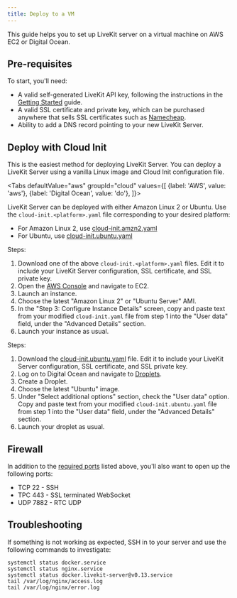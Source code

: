 ```yaml
---
title: Deploy to a VM
---
```


This guide helps you to set up LiveKit server on a virtual machine on AWS EC2 or Digital Ocean.

## Pre-requisites

To start, you'll need:

- A valid self-generated LiveKit API key, following the instructions in the [Getting Started](/guides/getting-started#generate-api-key-and-secret) guide.
- A valid SSL certificate and private key, which can be purchased anywhere that sells SSL certificates such as [Namecheap](https://www.namecheap.com/security/ssl-certificates/).
- Ability to add a DNS record pointing to your new LiveKit Server.

## Deploy with Cloud Init

This is the easiest method for deploying LiveKit Server. You can deploy a LiveKit Server using a vanilla Linux image and Cloud Init configuration file.

<Tabs
  defaultValue="aws"
  groupId="cloud"
  values={[
    {label: 'AWS', value: 'aws'},
    {label: 'Digital Ocean', value: 'do'},
  ]}>

  <TabItem value="aws">

LiveKit Server can be deployed with either Amazon Linux 2 or Ubuntu. Use the `cloud-init.<platform>.yaml` file corresponding to your desired platform:

- For Amazon Linux 2, use [cloud-init.amzn2.yaml](https://raw.githubusercontent.com/livekit/livekit-server/master/deploy/cloud-init.amzn2.yaml)
- For Ubuntu, use [cloud-init.ubuntu.yaml](https://raw.githubusercontent.com/livekit/livekit-server/master/deploy/cloud-init.ubuntu.yaml)

Steps:

1. Download one of the above `cloud-init.<platform>.yaml` files. Edit it to include your LiveKit Server configuration, SSL certificate, and SSL private key.
2. Open the [AWS Console](https://console.aws.amazon.com/ec2) and navigate to EC2.
3. Launch an instance.
4. Choose the latest "Amazon Linux 2" or "Ubuntu Server" AMI.
5. In the "Step 3: Configure Instance Details" screen, copy and paste text from your modified `cloud-init.yaml` file from step 1 into the "User data" field, under the "Advanced Details" section.
6. Launch your instance as usual.


  </TabItem>
  <TabItem value="do">

Steps:

1. Download the [cloud-init.ubuntu.yaml](https://raw.githubusercontent.com/livekit/livekit-server/master/deploy/cloud-init.ubuntu.yaml) file. Edit it to include your LiveKit Server configuration, SSL certificate, and SSL private key.
2. Log on to Digital Ocean and navigate to [Droplets](https://cloud.digitalocean.com/droplets).
3. Create a Droplet.
4. Choose the latest "Ubuntu" image.
5. Under "Select additional options" section, check the "User data" option. Copy and paste text from your modified `cloud-init.ubuntu.yaml` file from step 1 into the "User data" field, under the "Advanced Details" section.
6. Launch your droplet as usual.


  </TabItem>
</Tabs>

## Firewall

In addition to the [required ports](ports-firewall) listed above, you'll also want to open up the following ports:

- TCP 22   - SSH
- TPC 443  - SSL terminated WebSocket
- UDP 7882 - RTC UDP

## Troubleshooting

If something is not working as expected, SSH in to your server and use the following commands to investigate:

```
systemctl status docker.service
systemctl status nginx.service
systemctl status docker.livekit-server@v0.13.service
tail /var/log/nginx/access.log
tail /var/log/nginx/error.log
```
